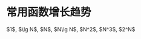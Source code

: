 = 常用函数增长趋势 =
$1$, $\lg N$, $N$, $N\lg N$, $N^2$, $N^3$, $2^N$

{{img/ordersofgrowth.png|Orders of growth}}

{{img/Common order-of-growth classifications.png|Common order of growth classifications}}
